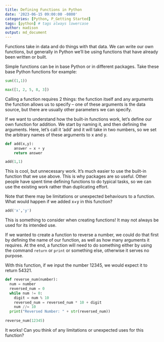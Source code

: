 ```yaml
---
title: Defining Functions in Python
date: '2023-06-15 09:00:00 -0800'
categories: [Python, P_Getting Started]
tags: [python] # tags always lowercase
author: madison
output: md_document
---
```


Functions take in data and do things with that data. We can write our own functions, but generally in Python we’ll be using functions that have already been written or built. 

Simple functions can be in base Python or in different packages. Take these base Python functions for example:

```python
sum((1,1))
```


```python
max([1, 2, 5, 8, 3])
```

Calling a function requires 2 things: the function itself and any arguments the function allows us to specify – one of these arguments is the data source, but there are usually other parameters we can specify.

If we want to understand how the built-in functions work, let’s define our own function for addition. We start by naming it, and then defining the arguments. Here, let's call it 'add' and it will take in two numbers, so we set the arbitrary names of these arguments to x and y.

```python
def add(x,y):
    answer = x + y
    return answer

add(1,1)
```

This is cool, but unnecessary work. It’s much easier to use the built-in function that we use above. This is why packages are so useful. Other people have spent time defining functions to do typical tasks, so we can use the existing work rather than duplicating effort. 

Note that there may be limitations or unexpected behaviours to a function. What would happen if we added x+y in this function?

```python
add('x','y')
```

This is something to consider when creating functions! It may not always be used for its intended use.

If we wanted to create a function to reverse a number, we could do that first by defining the name of our function, as well as how many arguments it requires. At the end, a function will need to do something either by using the command `return` or `print` or something else, otherwise it serves no purpose.

With this function, if we input the number 12345, we would expect it to return 54321.

```python
def reverse_num(number):
  num = number
  reversed_num = 0
  while num != 0:
    digit = num % 10
    reversed_num = reversed_num * 10 + digit
    num //= 10
  print("Reversed Number: " + str(reversed_num))
  
reverse_num(12345)
```

It works! Can you think of any limitations or unexpected uses for this function?
